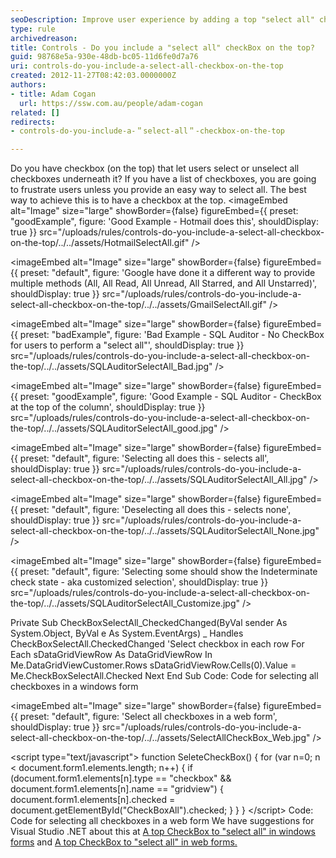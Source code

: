 ```yaml
---
seoDescription: Improve user experience by adding a top "select all" checkbox for easy management of checkboxes in lists.
type: rule
archivedreason:
title: Controls - Do you include a "select all" checkBox on the top?
guid: 98768e5a-930e-48db-bc05-11d6fe0d7a76
uri: controls-do-you-include-a-select-all-checkbox-on-the-top
created: 2012-11-27T08:42:03.0000000Z
authors:
- title: Adam Cogan
  url: https://ssw.com.au/people/adam-cogan
related: []
redirects:
- controls-do-you-include-a-＂select-all＂-checkbox-on-the-top

---
```


Do you have checkbox (on the top) that let users select or unselect all checkboxes underneath it? If you have a list of checkboxes, you are going to frustrate users unless you provide an easy way to select all. The best way to achieve this is to have a checkbox at the top.
<imageEmbed
  alt="Image"
  size="large"
  showBorder={false}
  figureEmbed={{
    preset: "goodExample",
    figure: 'Good Example - Hotmail does this',
    shouldDisplay: true
  }}
  src="/uploads/rules/controls-do-you-include-a-select-all-checkbox-on-the-top/../../assets/HotmailSelectAll.gif"
/>


<imageEmbed
  alt="Image"
  size="large"
  showBorder={false}
  figureEmbed={{
    preset: "default",
    figure: 'Google have done it a different way to provide multiple methods (All, All Read, All Unread, All Starred, and All Unstarred)',
    shouldDisplay: true
  }}
  src="/uploads/rules/controls-do-you-include-a-select-all-checkbox-on-the-top/../../assets/GmailSelectAll.gif"
/>

<imageEmbed
  alt="Image"
  size="large"
  showBorder={false}
  figureEmbed={{
    preset: "badExample",
    figure: 'Bad Example - SQL Auditor - No CheckBox for users to perform a "select all"',
    shouldDisplay: true
  }}
  src="/uploads/rules/controls-do-you-include-a-select-all-checkbox-on-the-top/../../assets/SQLAuditorSelectAll\_Bad.jpg"
/>

<imageEmbed
  alt="Image"
  size="large"
  showBorder={false}
  figureEmbed={{
    preset: "goodExample",
    figure: 'Good Example - SQL Auditor - CheckBox at the top of the column',
    shouldDisplay: true
  }}
  src="/uploads/rules/controls-do-you-include-a-select-all-checkbox-on-the-top/../../assets/SQLAuditorSelectAll\_good.jpg"
/>


<imageEmbed
  alt="Image"
  size="large"
  showBorder={false}
  figureEmbed={{
    preset: "default",
    figure: 'Selecting all does this - selects all',
    shouldDisplay: true
  }}
  src="/uploads/rules/controls-do-you-include-a-select-all-checkbox-on-the-top/../../assets/SQLAuditorSelectAll\_All.jpg"
/>


<imageEmbed
  alt="Image"
  size="large"
  showBorder={false}
  figureEmbed={{
    preset: "default",
    figure: 'Deselecting all does this - selects none',
    shouldDisplay: true
  }}
  src="/uploads/rules/controls-do-you-include-a-select-all-checkbox-on-the-top/../../assets/SQLAuditorSelectAll\_None.jpg"
/>


<imageEmbed
  alt="Image"
  size="large"
  showBorder={false}
  figureEmbed={{
    preset: "default",
    figure: 'Selecting some should show the Indeterminate check state - aka customized selection',
    shouldDisplay: true
  }}
  src="/uploads/rules/controls-do-you-include-a-select-all-checkbox-on-the-top/../../assets/SQLAuditorSelectAll\_Customize.jpg"
/>

Private Sub CheckBoxSelectAll\_CheckedChanged(ByVal sender As System.Object, ByVal e As System.EventArgs) \_
Handles CheckBoxSelectAll.CheckedChanged
'Select checkbox in each row
For Each sDataGridViewRow As DataGridViewRow In Me.DataGridViewCustomer.Rows
sDataGridViewRow.Cells(0).Value = Me.CheckBoxSelectAll.Checked
Next
End Sub
Code: Code for selecting all checkboxes in a windows form

<imageEmbed
  alt="Image"
  size="large"
  showBorder={false}
  figureEmbed={{
    preset: "default",
    figure: 'Select all checkboxes in a web form',
    shouldDisplay: true
  }}
  src="/uploads/rules/controls-do-you-include-a-select-all-checkbox-on-the-top/../../assets/SelectAllCheckBox\_Web.jpg"
/>

&lt;script type="text/javascript"&gt;
function SeleteCheckBox()
{
for (var n=0; n &lt; document.form1.elements.length; n++)
{
if (document.form1.elements[n].type == "checkbox" && document.form1.elements[n].name == "gridview")
{
document.form1.elements[n].checked = document.getElementById("CheckBoxAll").checked;
}
}
}
&lt;/script&gt;
 Code: Code for selecting all checkboxes in a web form
We have suggestions for Visual Studio .NET about this at [A top CheckBox to "select all" in windows forms](http://www.ssw.com.au/ssw/Standards/BetterSoftwareSuggestions/MSForm.aspx#SelectAllCheckWindows) and [A top CheckBox to "select all" in web forms.](http://www.ssw.com.au/ssw/Standards/BetterSoftwareSuggestions/MSAjax.aspx#SelectAllCheckWeb)